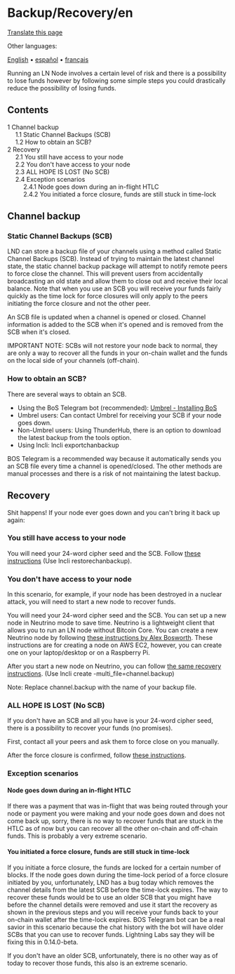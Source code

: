 <span id="backuprecoveryen"></span>
= Backup/Recovery/en =

<div class="mw-pt-translate-header noprint" dir="ltr" lang="en">

[[Special_Translate_amp_group_page_Backup_Recovery_amp_language_en_amp_action_page_amp_filter_.html|Translate this page]]

</div>
<div class="mw-parser-output">

<div class="mw-pt-languages noprint" lang="en" dir="ltr">

<div class="mw-pt-languages-label">

Other languages:

</div>
<div class="mw-pt-languages-list">

[[/plebnet.wiki/wiki/Backup/Recovery|English]] • ‎[[/plebnet.wiki/wiki/Backup/Recovery/es|español]] • ‎[[/plebnet.wiki/wiki/Backup/Recovery/fr|français]]

</div>

</div>
Running an LN Node involves a certain level of risk and there is a possibility to lose funds however by following some simple steps you could drastically reduce the possibility of losing funds.

<div id="toc" class="toc" role="navigation" aria-labelledby="mw-toc-heading">

<div class="toctitle" lang="en" dir="ltr">

<span id="mw-toc-heading"></span>
== Contents ==

<span class="toctogglespan"></span>

</div>
* [[#Channel_backup|<span class="tocnumber">1</span> <span class="toctext">Channel backup</span>]]
** [[#Static_Channel_Backups_.28SCB.29|<span class="tocnumber">1.1</span> <span class="toctext">Static Channel Backups (SCB)</span>]]
** [[#How_to_obtain_an_SCB.3F|<span class="tocnumber">1.2</span> <span class="toctext">How to obtain an SCB?</span>]]
* [[#Recovery|<span class="tocnumber">2</span> <span class="toctext">Recovery</span>]]
** [[#You_still_have_access_to_your_node|<span class="tocnumber">2.1</span> <span class="toctext">You still have access to your node</span>]]
** [[#You_don.27t_have_access_to_your_node|<span class="tocnumber">2.2</span> <span class="toctext">You don't have access to your node</span>]]
** [[#ALL_HOPE_IS_LOST_.28No_SCB.29|<span class="tocnumber">2.3</span> <span class="toctext">ALL HOPE IS LOST (No SCB)</span>]]
** [[#Exception_scenarios|<span class="tocnumber">2.4</span> <span class="toctext">Exception scenarios</span>]]
*** [[#Node_goes_down_during_an_in-flight_HTLC|<span class="tocnumber">2.4.1</span> <span class="toctext">Node goes down during an in-flight HTLC</span>]]
*** [[#You_initiated_a_force_closure.2C_funds_are_still_stuck_in_time-lock|<span class="tocnumber">2.4.2</span> <span class="toctext">You initiated a force closure, funds are still stuck in time-lock</span>]]


</div>
<span id="channel-backup"></span>
== <span id="Channel_backup" class="mw-headline">Channel backup</span> ==

<span id="static-channel-backups-scb"></span>
=== <span id="Static_Channel_Backups_(SCB)"></span><span id="Static_Channel_Backups_.28SCB.29" class="mw-headline">Static Channel Backups (SCB)</span> ===

LND can store a backup file of your channels using a method called Static Channel Backups (SCB). Instead of trying to maintain the latest channel state, the static channel backup package will attempt to notify remote peers to force close the channel. This will prevent users from accidentally broadcasting an old state and allow them to close out and receive their local balance. Note that when you use an SCB you will receive your funds fairly quickly as the time lock for force closures will only apply to the peers initiating the force closure and not the other peer.

An SCB file is updated when a channel is opened or closed. Channel information is added to the SCB when it's opened and is removed from the SCB when it's closed.

IMPORTANT NOTE: SCBs will not restore your node back to normal, they are only a way to recover all the funds in your on-chain wallet and the funds on the local side of your channels (off-chain).

<span id="how-to-obtain-an-scb"></span>
=== <span id="How_to_obtain_an_SCB?"></span><span id="How_to_obtain_an_SCB.3F" class="mw-headline">How to obtain an SCB?</span> ===

There are several ways to obtain an SCB.

* Using the BoS Telegram bot (recommended): [[/plebnet.wiki/wiki/Special:MyLanguage/Umbrel_-_Installing_BoS|Umbrel - Installing BoS]]
* Umbrel users: Can contact Umbrel for receiving your SCB if your node goes down.
* Non-Umbrel users: Using ThunderHub, there is an option to download the latest backup from the tools option.
* Using lncli: lncli exportchanbackup

BOS Telegram is a recommended way because it automatically sends you an SCB file every time a channel is opened/closed. The other methods are manual processes and there is a risk of not maintaining the latest backup.

<span id="recovery"></span>
== <span id="Recovery" class="mw-headline">Recovery</span> ==

Shit happens! If your node ever goes down and you can't bring it back up again:

<span id="you-still-have-access-to-your-node"></span>
=== <span id="You_still_have_access_to_your_node" class="mw-headline">You still have access to your node</span> ===

You will need your 24-word cipher seed and the SCB. Follow [https://github.com/lightningnetwork/lnd/blob/master/docs/recovery.md#recovering-using-scbs these instructions] (Use lncli restorechanbackup).

<span id="you-dont-have-access-to-your-node"></span>
=== <span id="You_don't_have_access_to_your_node"></span><span id="You_don.27t_have_access_to_your_node" class="mw-headline">You don't have access to your node</span> ===

In this scenario, for example, if your node has been destroyed in a nuclear attack, you will need to start a new node to recover funds.

You will need your 24-word cipher seed and the SCB. You can set up a new node in Neutrino mode to save time. Neutrino is a lightweight client that allows you to run an LN node without Bitcoin Core. You can create a new Neutrino node by following [https://github.com/alexbosworth/ln-service these instructions by Alex Bosworth]. These instructions are for creating a node on AWS EC2, however, you can create one on your laptop/desktop or on a Raspberry Pi.

After you start a new node on Neutrino, you can follow [https://github.com/lightningnetwork/lnd/blob/master/docs/recovery.md#recovering-using-scbs the same recovery instructions]. (Use lncli create -multi_file=channel.backup)

Note: Replace channel.backup with the name of your backup file.

<span id="all-hope-is-lost-no-scb"></span>
=== <span id="ALL_HOPE_IS_LOST_(No_SCB)"></span><span id="ALL_HOPE_IS_LOST_.28No_SCB.29" class="mw-headline">ALL HOPE IS LOST (No SCB)</span> ===

If you don't have an SCB and all you have is your 24-word cipher seed, there is a possibility to recover your funds (no promises).

First, contact all your peers and ask them to force close on you manually.

After the force closure is confirmed, follow [https://github.com/guggero/chantools/blob/master/doc/chantools_genimportscript.md these instructions].

<span id="exception-scenarios"></span>
=== <span id="Exception_scenarios" class="mw-headline">Exception scenarios</span> ===

<span id="node-goes-down-during-an-in-flight-htlc"></span>
==== <span id="Node_goes_down_during_an_in-flight_HTLC" class="mw-headline">Node goes down during an in-flight HTLC</span> ====

If there was a payment that was in-flight that was being routed through your node or payment you were making and your node goes down and does not come back up, sorry, there is no way to recover funds that are stuck in the HTLC as of now but you can recover all the other on-chain and off-chain funds. This is probably a very extreme scenario.

<span id="you-initiated-a-force-closure-funds-are-still-stuck-in-time-lock"></span>
==== <span id="You_initiated_a_force_closure,_funds_are_still_stuck_in_time-lock"></span><span id="You_initiated_a_force_closure.2C_funds_are_still_stuck_in_time-lock" class="mw-headline">You initiated a force closure, funds are still stuck in time-lock</span> ====

If you initiate a force closure, the funds are locked for a certain number of blocks. If the node goes down during the time-lock period of a force closure initiated by you, unfortunately, LND has a bug today which removes the channel details from the latest SCB before the time-lock expires. The way to recover these funds would be to use an older SCB that you might have before the channel details were removed and use it start the recovery as shown in the previous steps and you will receive your funds back to your on-chain wallet after the time-lock expires. BOS Telegram bot can be a real savior in this scenario because the chat history with the bot will have older SCBs that you can use to recover funds. Lightning Labs say they will be fixing this in 0.14.0-beta.

If you don't have an older SCB, unfortunately, there is no other way as of today to recover those funds, this also is an extreme scenario.


</div>
